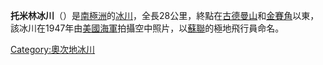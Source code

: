 {{unreferenced|time=2013-10-27T07:50:25+00:00}}
{{coord|69|30|S|159|0|E|display=title}}

'''托米林冰川'''（{{lang-en|Tomilin Glacier}}）是[[南極洲|南極洲]]的[[冰川|冰川]]，全長28公里，終點在[[古德曼山|古德曼山]]和[[金賽角|金賽角]]以東，該冰川在1947年由[[美國海軍|美國海軍]]拍攝空中照片，以[[蘇聯|蘇聯]]的極地飛行員命名。

{{DEFAULTSORT:Tomilin Glacier}}
[[Category:奧次地冰川|Category:奧次地冰川]]


{{OatesLand-geo-stub}}